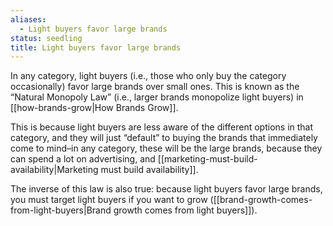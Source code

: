 ```yaml
---
aliases:
  - Light buyers favor large brands
status: seedling
title: Light buyers favor large brands
---
```

In any category, light buyers (i.e., those who only buy the category occasionally) favor large brands over small ones. This is known as the “Natural Monopoly Law” (i.e., larger brands monopolize light buyers) in [[how-brands-grow|How Brands Grow]].

This is because light buyers are less aware of the different options in that category, and they will just “default” to buying the brands that immediately come to mind–in any category, these will be the large brands, because they can spend a lot on advertising, and [[marketing-must-build-availability|Marketing must build availability]].

The inverse of this law is also true: because light buyers favor large brands, you must target light buyers if you want to grow ([[brand-growth-comes-from-light-buyers|Brand growth comes from light buyers]]).
